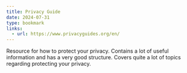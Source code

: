 ```yaml
---
title: Privacy Guide
date: 2024-07-31
type: bookmark
links:
  - url: https://www.privacyguides.org/en/
---
```


Resource for how to protect your privacy. Contains a lot of useful information and has a very good structure.
Covers quite a lot of topics regarding protecting your privacy.
